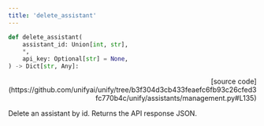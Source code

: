 ```yaml
---
title: 'delete_assistant'
---
```


```python
def delete_assistant(
    assistant_id: Union[int, str],
    *,
    api_key: Optional[str] = None,
) -> Dict[str, Any]:
```

<p align="right">[source code](https://github.com/unifyai/unify/tree/b3f304d3cb433feaefc6fb93c26cfed3fc770b4c/unify/assistants/management.py#L135)</p>

Delete an assistant by id. Returns the API response JSON.